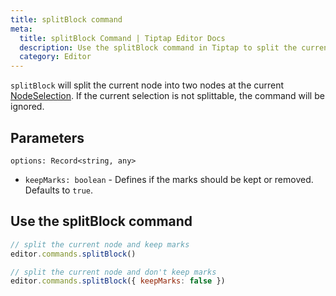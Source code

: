 ```yaml
---
title: splitBlock command
meta:
  title: splitBlock Command | Tiptap Editor Docs
  description: Use the splitBlock command in Tiptap to split the current node into two at the current NodeSelection. Learn more in our docs!
  category: Editor
---
```


`splitBlock` will split the current node into two nodes at the current [NodeSelection](https://prosemirror.net/docs/ref/#state.NodeSelection). If the current selection is not splittable, the command will be ignored.

## Parameters

`options: Record<string, any>`

- `keepMarks: boolean` - Defines if the marks should be kept or removed. Defaults to `true`.

## Use the splitBlock command

```js
// split the current node and keep marks
editor.commands.splitBlock()

// split the current node and don't keep marks
editor.commands.splitBlock({ keepMarks: false })
```
